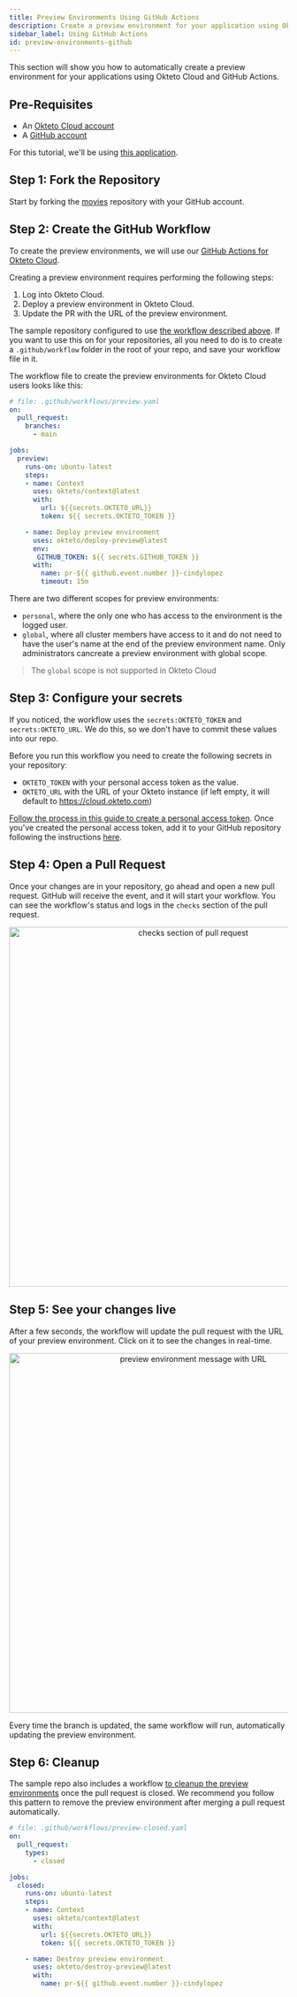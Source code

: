```yaml
---
title: Preview Environments Using GitHub Actions
description: Create a preview environment for your application using Okteto Cloud and GitHub Actions
sidebar_label: Using GitHub Actions
id: preview-environments-github
---
```



This section will show you how to automatically create a preview environment for your applications using Okteto Cloud and GitHub Actions.

## Pre-Requisites
- An [Okteto Cloud account](https://cloud.okteto.com)
- A [GitHub account](https://github.com)

For this tutorial, we'll be using [this application](https://github.com/okteto/movies).

## Step 1: Fork the Repository

Start by forking the [movies](https://github.com/okteto/movies) repository with your GitHub account.

## Step 2: Create the GitHub Workflow

To create the preview environments, we will use our [GitHub Actions for Okteto Cloud](https://github.com/okteto/actions).

Creating a preview environment requires performing the following steps:

1. Log into Okteto Cloud.
1. Deploy a preview environment in Okteto Cloud.
1. Update the PR with the URL of the preview environment.

The sample repository configured to use [the workflow described above](https://github.com/okteto/movies/blob/main/.github/workflows/preview.yaml).
If you want to use this on for your repositories, all you need to do is to create a `.github/workflow` folder in the root of your repo, and save your workflow file in it.

The workflow file to create the preview environments for Okteto Cloud users looks like this:

```yaml
# file: .github/workflows/preview.yaml
on:
  pull_request:
    branches:
      - main

jobs:
  preview:
    runs-on: ubuntu-latest
    steps:
    - name: Context
      uses: okteto/context@latest
      with:
        url: ${{secrets.OKTETO_URL}}
        token: ${{ secrets.OKTETO_TOKEN }}

    - name: Deploy preview environment
      uses: okteto/deploy-preview@latest
      env:
       GITHUB_TOKEN: ${{ secrets.GITHUB_TOKEN }}
      with:
        name: pr-${{ github.event.number }}-cindylopez
        timeout: 15m
```

There are two different scopes for preview environments:
-  `personal`, where the only one who has access to the environment is the logged user.
-  `global`, where all cluster members have access to it and do not need to have the user's name at the end of the preview environment name. Only  administrators cancreate a preview environment with global scope.

> The `global` scope is not supported in Okteto Cloud

## Step 3: Configure your secrets

If you noticed, the workflow uses the `secrets:OKTETO_TOKEN` and `secrets:OKTETO_URL`. We do this, so we don't have to commit these values into our repo. 

Before you run this workflow you need to create the following secrets in your repository:

- `OKTETO_TOKEN` with your personal access token as the value.
- `OKTETO_URL` with the URL of your Okteto instance (if left empty, it will default to https://cloud.okteto.com)

[Follow the process in this guide to create a personal access token](https://okteto.com/docs/cloud/personal-access-tokens/). Once you've created the personal access token, add it to your GitHub repository following the instructions [here](https://docs.github.com/en/actions/security-guides/encrypted-secrets#creating-encrypted-secrets-for-a-repository). 

## Step 4: Open a Pull Request

Once your changes are in your repository, go ahead and open a new pull request. GitHub will receive the event, and it will start your workflow. You can see the workflow's status and logs in the `checks` section of the pull request.

<p align="center"><Image src="/docs/cloud/preview-environments/images/check.png"alt="checks section of pull request" width="650" /></p>

## Step 5: See your changes live

After a few seconds, the workflow will update the pull request with the URL of your preview environment. Click on it to see the changes in real-time.

<p align="center"><Image src="/docs/cloud/preview-environments/images/message.png" alt="preview environment message with URL" width="650" /></p>

Every time the branch is updated, the same workflow will run, automatically updating the preview environment.

## Step 6: Cleanup

The sample repo also includes a workflow [to cleanup the preview environments](https://github.com/okteto/movies/blob/main/.github/workflows/preview-closed.yaml) once the pull request is closed. We recommend you follow this pattern to remove the preview environment after merging a pull request automatically.

```yaml
# file: .github/workflows/preview-closed.yaml
on:
  pull_request:
    types:
      - closed

jobs:
  closed:
    runs-on: ubuntu-latest
    steps:
    - name: Context
      uses: okteto/context@latest
      with:
        url: ${{secrets.OKTETO_URL}}
        token: ${{ secrets.OKTETO_TOKEN }}

    - name: Destroy preview environment
      uses: okteto/destroy-preview@latest
      with:
        name: pr-${{ github.event.number }}-cindylopez
```
